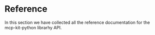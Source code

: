 
# Reference
In this section we have collected all the reference documentation for
the mcp-kit-python librarhy API.

<DocCardList />
